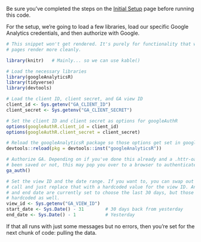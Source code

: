 Be sure you've completed the steps on the [Initial Setup](setup.html) page before running this code.

For the setup, we're going to load a few libraries, load our specific Google Analytics credentials, and then authorize with Google.

```r

# This snippet won't get rendered. It's purely for functionality that will make the web
# pages render more cleanly.

library(knitr)   # Mainly... so we can use kable()

```

```r
# Load the necessary libraries
library(googleAnalyticsR)
library(tidyverse)
library(devtools)

# Load the client ID, client secret, and GA view ID
client_id <- Sys.getenv("GA_CLIENT_ID")
client_secret <- Sys.getenv("GA_CLIENT_SECRET")

# Set the client ID and client secret as options for googleAuthR
options(googleAuthR.client_id = client_id)
options(googleAuthR.client_secret = client_secret)

# Reload the googleAnalyticsR package so those options get set in googleAuthR
devtools::reload(pkg = devtools::inst("googleAnalyticsR"))

# Authorize GA. Depending on if you've done this already and a .httr-oauth file has
# been saved or not, this may pop you over to a browser to authenticate.
ga_auth()

# Set the view ID and the date range. If you want to, you can swap out the Sys.getenv()
# call and just replace that with a hardcoded value for the view ID. And, the start 
# and end date are currently set to choose the last 30 days, but those can be 
# hardcoded as well.
view_id <- Sys.getenv("GA_VIEW_ID")
start_date <- Sys.Date() - 31        # 30 days back from yesterday
end_date <- Sys.Date() - 1           # Yesterday

```

If that all runs with just some messages but no errors, then you're set for the next chunk of code: pulling the data.
